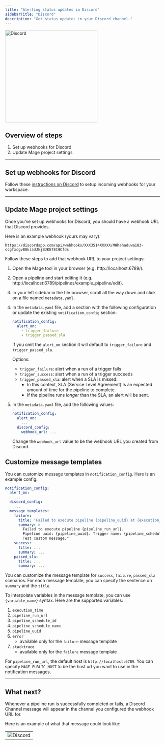 ```yaml
---
title: "Alerting status updates in Discord"
sidebarTitle: "Discord"
description: "Get status updates in your Discord channel."
---
```


<img
  alt="Discord"
  src="https://cdn-icons-png.flaticon.com/512/2111/2111370.png"
  width="300"
/>

## Overview of steps

1. Set up webhooks for Discord
2. Update Mage project settings

---

## Set up webhooks for Discord

Follow these
[instructions on Discord](https://support.discord.com/hc/en-us/articles/228383668-Intro-to-Webhooks)
to setup incoming webhooks for your workspace.

---

## Update Mage project settings

Once you’ve set up webhooks for Discord, you should have a webhook URL that Discord
provides.

Here is an example webhook (yours may vary):

```
https://discordapp.com/api/webhooks/XXX3514XXXXX/MHhahaduwa183-ccgfxcgv88kladJkjBJKB78CHCfds
```

Follow these steps to add that webhook URL to your project settings:

1. Open the Mage tool in your browser (e.g. http://localhost:6789/).
2. Open a pipeline and start editing it (e.g.
   http://localhost:6789/pipelines/example_pipeline/edit).
3. In your left sidebar in the file browser, scroll all the way down and click
   on a file named `metadata.yaml`.
4. In the `metadata.yaml` file, add a section with the following
   configuration or update the existing `notification_config` section:

    ```yaml
    notification_config:
      alert_on:
        - trigger_failure
        - trigger_passed_sla
    ```

    If you omit the `alert_on` section it will default to `trigger_failure` and `trigger_passed_sla`.

    Options:

    - `trigger_failure`: alert when a run of a trigger fails
    - `trigger_success`: alert when a run of a trigger succeeds
    - `trigger_passed_sla`: alert when a SLA is missed. 
      - In this context, SLA (Service Level Agreement) is an expected amount of time for the pipeline to complete. 
      - If the pipeline runs _longer_ than the SLA, an alert will be sent. 

5. In the `metadata.yaml` file, add the following values:

    ```yaml
    notification_config:
      alert_on:
        ...
      discord_config:
        webhook_url: ...
    ```

    Change the `webhook_url` value to be the webhook URL you created from Discord.

## Customize message templates
You can customize message templates in `notification_config`. Here is an example config:
```yaml
notification_config:
  alert_on:
    ...
  discord_config:
    ...
  message_templates:
    failure:
      title: 'Failed to execute pipeline {pipeline_uuid} at {execution_time}'
      summary: >
        Failed to execute pipeline {pipeline_run_url}.
        Pipeline uuid: {pipeline_uuid}. Trigger name: {pipeline_schedule_name}.
        Test custom message."
    success:
      title: ...
      summary: ...
    passed_sla:
      title: ...
      summary: ...
```
You can customize the message template for `success`, `failure`, `passed_sla` scenarios. For each message template,
you can specify the sentence on `summary` and the `title`.

To interpolate variables in the message template, you can use `{variable_name}` syntax.
Here are the supported variables:
1. `execution_time`
1. `pipeline_run_url`
1. `pipeline_schedule_id`
1. `pipeline_schedule_name`
1. `pipeline_uuid`
1. `error`
    * available only for the `failure` message template
1. `stacktrace`
    * available only for the `failure` message template

For `pipeline_run_url`, the default host is `http://localhost:6789`. You can specify `MAGE_PUBLIC_HOST` to be
the host url you want to use in the notification messages.

---

## What next?

Whenever a pipeline run is successfully completed or fails, a Discord Channel message will
appear in the channel you configured the webhook URL for.

Here is an example of what that message could look like:

|                                                                                                        |
| ------------------------------------------------------------------------------------------------------ |
| ![Discord](https://github.com/mage-ai/assets/blob/main/third-party/discord-message-run-alert.jpg?raw=true) |
